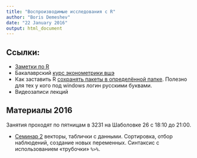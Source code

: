 ```yaml
---
title: "Воспроизводимые исследования с R"
author: "Boris Demeshev"
date: "22 January 2016"
output: html_document
---
```


Ссылки:
-------
* [Заметки по R](http://bdemeshev.github.io/r_cycle/)
* Бакалаврский [курс эконометрики вшэ](http://bdemeshev.github.io/em301/)
* Как заставить R [сохранять пакеты в определённой папке](http://stackoverflow.com/questions/20440041/). Полезно для тех у кого под windows логин русскими буквами.
* Видеозаписи лекций

Материалы 2016
--------------
Занятия проходят по пятницам в 3231 на Шаболовке 26 с 18:10 до 21:00.

* [Семинар 2]() векторы, таблички с данными. Сортировка, отбор наблюдений, создание новых переменных. Синтаксис с использованием «трубочки» `%>%`.


